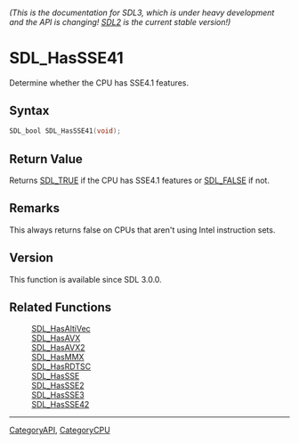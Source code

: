 ====== (This is the documentation for SDL3, which is under heavy development and the API is changing! [https://wiki.libsdl.org/ SDL2] is the current stable version!) ======
= SDL_HasSSE41 =

Determine whether the CPU has SSE4.1 features.

== Syntax ==

<syntaxhighlight lang='c'>
SDL_bool SDL_HasSSE41(void);
</syntaxhighlight>

== Return Value ==

Returns [[SDL_TRUE]] if the CPU has SSE4.1 features or [[SDL_FALSE]] if
not.

== Remarks ==

This always returns false on CPUs that aren't using Intel instruction sets.

== Version ==

This function is available since SDL 3.0.0.

== Related Functions ==

:[[SDL_HasAltiVec]]
:[[SDL_HasAVX]]
:[[SDL_HasAVX2]]
:[[SDL_HasMMX]]
:[[SDL_HasRDTSC]]
:[[SDL_HasSSE]]
:[[SDL_HasSSE2]]
:[[SDL_HasSSE3]]
:[[SDL_HasSSE42]]

----
[[CategoryAPI]], [[CategoryCPU]]


